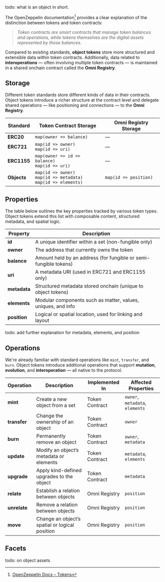 todo: what is an object in short.

The OpenZeppelin documentation[^note] provides a clear explanation of the distinction between tokens and token contracts:

> *Token contracts are smart contracts that manage token balances and operations, while tokens themselves are the digital assets represented by those balances.*

[^note]: [OpenZeppelin Docs – Tokens](https://docs.openzeppelin.com/contracts/4.x/tokens)

Compared to existing standards, **object tokens** store more structured and extensible data within token contracts. Additionally, data related to **interoperations** — often involving multiple token contracts — is maintained in a shared onchain contract called the **Omni Registry**.

## Storage

Different token standards store different kinds of data in their contracts. Object tokens introduce a richer structure at the contract level and delegate shared operations — like positioning and connections — to the **Omni Registry**.

| Standard    | Token Contract Storage                                                  | Omni Registry Storage         |
|-------------|-------------------------------------------------------------------------|-------------------------------|
| **ERC20**   | `map(owner => balance)`                                                 | —                             |
| **ERC721**  | `map(id => owner)`<br/>`map(id => uri)`                                 | —                             |
| **ERC1155** | `map(owner => id => balance)`<br/>`map(id => uri)`                      | —                             |
| **Objects** | `map(id => owner)`<br/>`map(id => metadata)`<br/>`map(id => elements)`  | `map(id => position)`         |

## Properties

The table below outlines the key properties tracked by various token types. Object tokens extend this list with composable content, structured metadata, and spatial logic.

| Property     | Description                                                                 |
|--------------|-----------------------------------------------------------------------------|
| **id**       | A unique identifier within a set (non-fungible only)                        |
| **owner**    | The address that currently owns the token                                   |
| **balance**  | Amount held by an address (for fungible or semi-fungible tokens)            |
| **uri**      | A metadata URI (used in ERC721 and ERC1155 only)                            |
| **metadata** | Structured metadata stored onchain (unique to object tokens)                |
| **elements** | Modular components such as matter, values, uniques, and info                |
| **position** | Logical or spatial location, used for linking and layout                    |

todo:
add further explanation for metadata, elements, and position

## Operations

We're already familiar with standard operations like `mint`, `transfer`, and `burn`.
Object tokens introduce additional operations that support **mutation**, **evolution**, and **interoperation** — all native to the protocol.

| Operation    | Description                                              | Implemented In     | Affected Properties                     |
|--------------|----------------------------------------------------------|--------------------|------------------------------------------|
| **mint**     | Create a new object from a set                           | Token Contract      | `owner`, `metadata`, `elements`         |
| **transfer** | Change the ownership of an object                        | Token Contract      | `owner`                                  |
| **burn**     | Permanently remove an object                             | Token Contract      | `owner`, `metadata`                      |
| **update**   | Modify an object’s metadata or elements                  | Token Contract      | `metadata`, `elements`                   |
| **upgrade**  | Apply kind-defined upgrades to the object                | Token Contract      | `metadata`                               |
| **relate**   | Establish a relation between objects                     | Omni Registry       | `position`                               |
| **unrelate** | Remove a relation between objects                        | Omni Registry       | `position`                               |
| **move**     | Change an object’s spatial or logical position           | Omni Registry       | `position`                               |
## Facets

todo: on object assets
